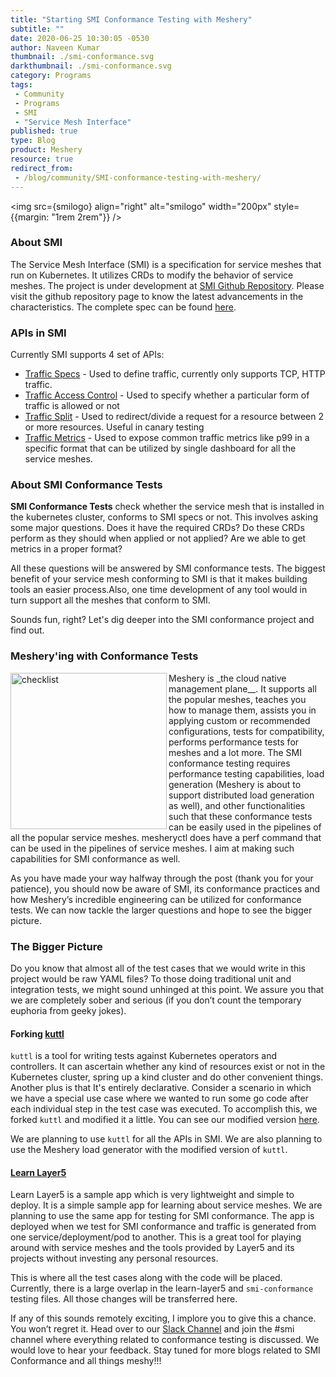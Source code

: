 ```yaml
---
title: "Starting SMI Conformance Testing with Meshery"
subtitle: ""
date: 2020-06-25 10:30:05 -0530
author: Naveen Kumar
thumbnail: ./smi-conformance.svg
darkthumbnail: ./smi-conformance.svg
category: Programs
tags:
 - Community
 - Programs
 - SMI
 - "Service Mesh Interface"
published: true
type: Blog
product: Meshery
resource: true
redirect_from:
 - /blog/community/SMI-conformance-testing-with-meshery/
---
```




<BlogWrapper>

<img src={smilogo} align="right" alt="smilogo" width="200px" style={{margin: "1rem 2rem"}} />

### About SMI

The Service Mesh Interface (SMI) is a specification for service meshes that run on Kubernetes. It utilizes CRDs to modify the behavior of service meshes. The project is under development at [SMI Github Repository](https://github.com/servicemeshinterface/smi-spec). Please visit the github repository page to know the latest advancements in the characteristics. The complete spec can be found [here](https://github.com/servicemeshinterface/smi-spec/blob/master/SPEC.md).

### APIs in SMI

Currently SMI supports 4 set of APIs:

- [Traffic Specs](https://github.com/servicemeshinterface/smi-spec/blob/master/SPEC.md#traffic-specs) - Used to define traffic, currently only supports TCP, HTTP traffic.
- [Traffic Access Control](https://github.com/servicemeshinterface/smi-spec/blob/master/SPEC.md#traffic-access-control) - Used to specify whether a particular form of traffic is allowed or not
- [Traffic Split](https://github.com/servicemeshinterface/smi-spec/blob/master/SPEC.md#traffic-split) - Used to redirect/divide a request for a resource between 2 or more resources. Useful in canary testing
- [Traffic Metrics](https://github.com/servicemeshinterface/smi-spec/blob/master/SPEC.md#traffic-metrics) - Used to expose common traffic metrics like p99 in a specific format that can be utilized by single dashboard for all the service meshes.

### About SMI Conformance Tests

**SMI Conformance Tests** check whether the service mesh that is installed in the kubernetes cluster, conforms to SMI specs or not. This involves asking some major questions. Does it have the required CRDs? Do these CRDs perform as they should when applied or not applied? Are we able to get metrics in a proper format?

All these questions will be answered by SMI conformance tests. The biggest benefit of your service mesh conforming to SMI is that it makes building tools an easier process.Also, one time development of any tool would in turn support all the meshes that conform to SMI.

Sounds fun, right? Let's dig deeper into the SMI conformance project and find out.

### Meshery'ing with Conformance Tests

<img src={checklist} align="left" alt="checklist" width="250px"/>

<Link to="/cloud-native-management/meshery">Meshery</Link>  is _the cloud native management plane__. It supports all the popular meshes, teaches you how to manage them, assists you in applying custom or recommended configurations, tests for  compatibility, performs performance tests for meshes and a lot more. The SMI conformance testing requires performance testing capabilities, load generation (Meshery is about to support distributed load generation as well), and other functionalities such that these conformance tests can be easily used in the pipelines of all the popular service meshes. mesheryctl does have a perf command that can be used in the pipelines of service meshes. I aim at making such capabilities for SMI conformance as well.

As you have made your way halfway through the post (thank you for your patience), you should now be aware of SMI, its conformance practices and how Meshery’s incredible engineering can be utilized for conformance tests. We can now tackle the larger questions and hope to see the bigger picture.

### The Bigger Picture

Do you know that almost all of the test cases that we would write in this project would be  raw YAML files? To those doing traditional unit and integration tests, we might sound unhinged at this point. We assure you that we are completely sober and serious (if you don’t count the temporary euphoria from geeky jokes).

#### Forking [kuttl](https://kuttl.dev/)

`kuttl` is a tool for writing tests against Kubernetes operators and controllers. It can ascertain whether any kind of resources exist or not in the Kubernetes cluster, spring up a kind cluster and do other convenient things. Another plus is that It's entirely declarative. Consider a scenario in which we have a special use case where we wanted to run some go code  after each individual step in the test case was executed. To accomplish this, we forked `kuttl` and modified it a little. You can see our modified version [here](https://github.com/kanishkarj/kuttl).


We are planning to use `kuttl` for all the APIs in SMI. We are also planning to use the Meshery load generator with the modified version of `kuttl`.

#### [Learn Layer5](https://github.com/layer5io/learn-layer5/)

Learn Layer5 is a sample app which is very lightweight and simple to deploy. It is a simple sample app for learning about service meshes. We are planning to use the same app for testing for SMI conformance. The app is deployed when we test for SMI conformance and traffic is generated from one service/deployment/pod to another. This is a great tool for playing around with service meshes and the tools provided by Layer5 and its projects without investing any personal resources.

This is where all the test cases along with the code will be placed. Currently, there is a large overlap in the learn-layer5 and `smi-conformance` testing files. All those changes will be transferred here.

If any of this sounds remotely exciting, I implore you to give this a chance. You won’t regret it.
Head over to our [Slack Channel](http://slack.layer5.io) and join the #smi channel where everything related to conformance testing is discussed. We would love to hear your feedback. Stay tuned for more blogs related to SMI Conformance and all things meshy!!!


</BlogWrapper>
